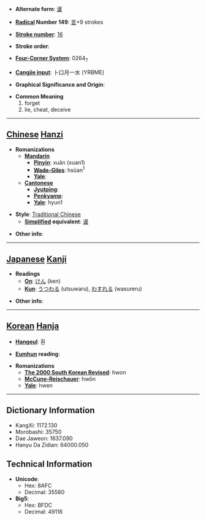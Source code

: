 * '''Alternate form''': [[谖]]

* '''[[Wiktionary:Chinese radical index| Radical]] Number 149''': [[Wiktionary:Chinese radical index 言|言]]+9 strokes

* '''[[Wiktionary:Chinese total strokes index|Stroke number]]''': [[Wiktionary:Chinese total strokes index 16|16]]

* '''Stroke order''': 

* '''[[Wiktionary:Chinese four corner index|Four-Corner System]]''': 0264<sub>7</sub>

* '''[[Wiktionary:Chinese Cangjie index|Cangjie input]]''': 卜口月一水 (YRBME)

* '''Graphical Significance and Origin''': 

* '''Common Meaning'''
*#forget
*# lie, cheat, deceive


----

== [[Chinese]] [[Hanzi]] ==

* '''Romanizations'''
** '''[[Mandarin]]'''
*** '''[[Pinyin]]''': xuān (xuan1)
*** '''[[Wade-Giles]]''': hsüan<sup>1</sup>
*** '''[[Yale]]''': 
** '''[[Cantonese]]'''
*** '''[[Jyutping]]''':
*** '''[[Penkyamp]]''': 
*** '''[[Yale]]''': hyun1

* '''Style''': [[Traditional Chinese]] 
** '''[[Simplified Chinese|Simplified]] equivalent''': [[谖]]

* '''Other info''': 

----

== [[Japanese]] [[Kanji]] ==

* '''Readings'''
** '''[[On]]''': [[けん]] (ken)
** '''[[Kun]]''': [[うつわる]] (utsuwaru), [[わすれる]] (wasureru)

* '''Other info''':  

----

== [[Korean]] [[Hanja]] ==

* '''[[Hangeul]]''': 훤

* '''[[Eumhun]] reading''': 

* '''Romanizations'''
** '''[[The 2000 South Korean Revised Romanization|The 2000 South Korean Revised]]''': hwon
** '''[[McCune-Reischauer]]''': hwŏn
** '''[[Yale]]''': hwen

----

== Dictionary Information ==

* KangXi: 1172.130
* Morobashi: 35750
* Dae Jaweon: 1637.090
* Hanyu Da Zidian: 64000.050

== Technical Information ==

* '''Unicode''':
** Hex: 8AFC
** Decimal: 35580
* '''Big5''':
** Hex: BFDC
** Decimal: 49116